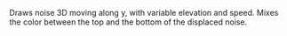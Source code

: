 Draws noise 3D moving along y, with variable elevation and speed. Mixes the color between the top and the bottom of the displaced noise.